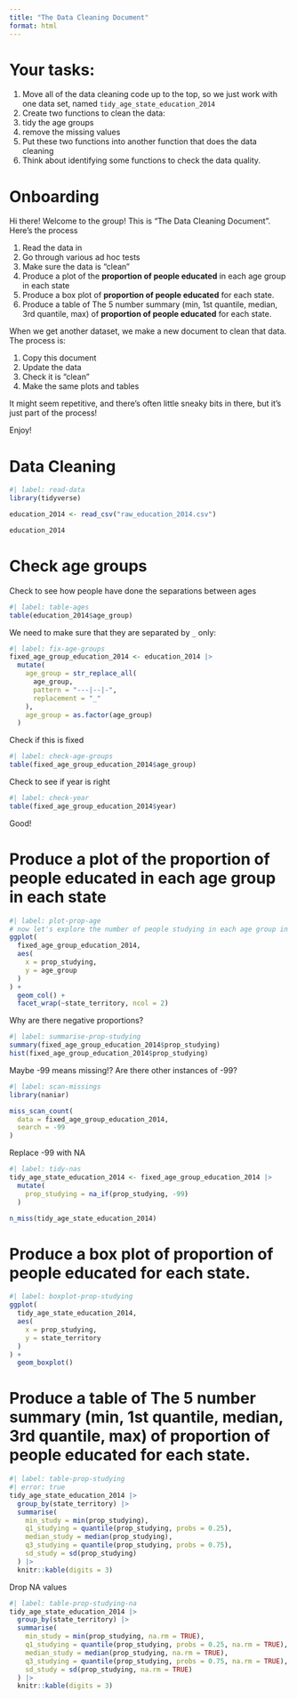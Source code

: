 ```yaml
---
title: "The Data Cleaning Document"
format: html
---
```


# Your tasks:

1. Move all of the data cleaning code up to the top, so we just work with one data set, named `tidy_age_state_education_2014`
2. Create two functions to clean the data: 
  1. tidy the age groups
  2. remove the missing values
3. Put these two functions into another function that does the data cleaning
4. Think about identifying some functions to check the data quality.

# Onboarding

Hi there! Welcome to the group! This is "The Data Cleaning Document". Here's the process

1. Read the data in
2. Go through various ad hoc tests
3. Make sure the data is "clean"
4. Produce a plot of the **proportion of people educated** in each age group in each state
5. Produce a box plot of **proportion of people educated** for each state.
6. Produce a table of The 5 number summary (min, 1st quantile, median, 3rd quantile, max)  of **proportion of people educated** for each state.

When we get another dataset, we make a new document to clean that data. The process is:

1. Copy this document
2. Update the data
3. Check it is "clean"
4. Make the same plots and tables

It might seem repetitive, and there's often little sneaky bits in there, but it's just part of the process! 

Enjoy!

# Data Cleaning

```r
#| label: read-data
library(tidyverse)

education_2014 <- read_csv("raw_education_2014.csv")

education_2014

```

# Check age groups

Check to see how people have done the separations between ages

```r
#| label: table-ages
table(education_2014$age_group)
```

We need to make sure that they are separated by `_` only:

```r
#| label: fix-age-groups
fixed_age_group_education_2014 <- education_2014 |>
  mutate(
    age_group = str_replace_all(
      age_group,
      pattern = "---|--|-",
      replacement = "_"
    ),
    age_group = as.factor(age_group)
  )
```


Check if this is fixed

```r
#| label: check-age-groups
table(fixed_age_group_education_2014$age_group)
```

Check to see if year is right

```r
#| label: check-year
table(fixed_age_group_education_2014$year)
```

Good!

# Produce a plot of the **proportion of people educated** in each age group in each state

```r
#| label: plot-prop-age
# now let's explore the number of people studying in each age group in each state
ggplot(
  fixed_age_group_education_2014,
  aes(
    x = prop_studying,
    y = age_group
  )
) +
  geom_col() +
  facet_wrap(~state_territory, ncol = 2)

```

Why are there negative proportions?

```r
#| label: summarise-prop-studying
summary(fixed_age_group_education_2014$prop_studying)
hist(fixed_age_group_education_2014$prop_studying)
```

Maybe -99 means missing!? Are there other instances of -99?


```r
#| label: scan-missings
library(naniar)

miss_scan_count(
  data = fixed_age_group_education_2014,
  search = -99
)
```

Replace -99 with NA

```r
#| label: tidy-nas
tidy_age_state_education_2014 <- fixed_age_group_education_2014 |>
  mutate(
    prop_studying = na_if(prop_studying, -99)
  )

n_miss(tidy_age_state_education_2014)
```

# Produce a box plot of **proportion of people educated** for each state.

```r
#| label: boxplot-prop-studying
ggplot(
  tidy_age_state_education_2014,
  aes(
    x = prop_studying,
    y = state_territory
  )
) +
  geom_boxplot()
```

# Produce a table of The 5 number summary (min, 1st quantile, median, 3rd quantile, max)  of **proportion of people educated** for each state.

```r
#| label: table-prop-studying
#| error: true
tidy_age_state_education_2014 |>
  group_by(state_territory) |>
  summarise(
    min_study = min(prop_studying),
    q1_studying = quantile(prop_studying, probs = 0.25),
    median_study = median(prop_studying),
    q3_studying = quantile(prop_studying, probs = 0.75),
    sd_study = sd(prop_studying)
  ) |> 
  knitr::kable(digits = 3)
```

Drop NA values

```r
#| label: table-prop-studying-na
tidy_age_state_education_2014 |>
  group_by(state_territory) |>
  summarise(
    min_study = min(prop_studying, na.rm = TRUE),
    q1_studying = quantile(prop_studying, probs = 0.25, na.rm = TRUE),
    median_study = median(prop_studying, na.rm = TRUE),
    q3_studying = quantile(prop_studying, probs = 0.75, na.rm = TRUE),
    sd_study = sd(prop_studying, na.rm = TRUE)
  ) |> 
  knitr::kable(digits = 3)
```
